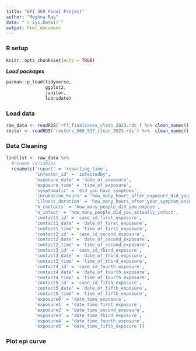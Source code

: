 ```yaml
---
title: "EPI 569 Final Project"
author: "Meghna Ray"
date: "`r Sys.Date()`"
output: html_document
---
```


### R setup 

```r
knitr::opts_chunk$set(echo = TRUE)
```

***Load packages***
```r
pacman::p_load(tidyverse, 
               ggplot2,
               janitor,
               lubridate)
```

### Load data
```r
raw_data <- readRDS('rff_finalcases_clean_2023.rds') %>% clean_names()
roster <- readRDS('rosters_569_517_clean_2023.rds') %>%  clean_names()
```

### Data Cleaning 
```r
linelist <- raw_data %>% 
  #rename variables 
  rename(c('report' = 'reporting_time',
           'infector_id' = 'infectedby',
           'exposure_date' = 'date_of_exposure',
           'exposure_time' = 'time_of_exposure',
           'symptomatic' = 'did_you_have_symptoms',
           'incubation_hours' = 'how_many_hours_after_exposure_did_you_develop_symptoms',
           'illness_duration' = 'how_many_hours_after_your_symptom_onset_did_you_feel_better',
           'n_contacts' = 'how_many_people_did_you_expose',
           'n_infect' = 'how_many_people_did_you_actually_infect',
           'contact1_id' = 'case_id_first_exposure',
           'contact1_date' = 'date_of_first_exposure',
           'contact1_time' = 'time_of_first_exposure',
           'contact2_id' = 'case_id_second_exposure',
           'contact2_date' = 'date_of_second_exposure',
           'contact2_time' = 'time_of_second_exposure',
           'contact3_id' = 'case_id_third_exposure',
           'contact3_date' = 'date_of_third_exposure',
           'contact3_time' = 'time_of_third_exposure',
           'contact4_id' = 'case_id_fourth_exposure',
           'contact4_date' = 'date_of_fourth_exposure',
           'contact4_time' = 'time_of_fourth_exposure',
           'contact5_id' = 'case_id_fifth_exposure',
           'contact5_date' = 'date_of_fifth_exposure',
           'contact5_time' = 'time_of_fifth_exposure',
           'exposure0' = 'date_time_exposure',
           'exposure1' = 'date_time_first_exposure',
           'exposure2' = 'date_time_second_exposure',
           'exposure3' = 'date_time_third_exposure',
           'exposure4' = 'date_time_fourth_exposure',
           'exposure5' = 'date_time_fifth_exposure'))
```

### Plot epi curve 




